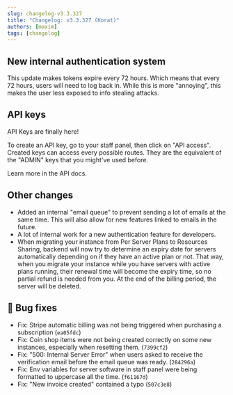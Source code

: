 ```yaml
---
slug: changelog-v3.3.327
title: "Changelog: v3.3.327 (Korat)"
authors: [maxim]
tags: [changelog]
---
```


## New internal authentication system
This update makes tokens expire every 72 hours. Which means that every 72 hours, users will need to log back in. While this is more "annoying", this makes the user less exposed to info stealing attacks.

## API keys
API Keys are finally here!

To create an API key, go to your staff panel, then click on "API access".
Created keys can access every possible routes. They are the equivalent of the "ADMIN" keys that you might've used before.

Learn more in the API docs.

## Other changes
- Added an internal "email queue" to prevent sending a lot of emails at the same time. This will also allow for new features linked to emails in the future.
- A lot of internal work for a new authentication feature for developers.
- When migrating your instance from Per Server Plans to Resources Sharing, backend will now try to determine an expiry date for servers automatically depending on if they have an active plan or not. That way, when you migrate your instance while you have servers with active plans running, their renewal time will become the expiry time, so no partial refund is needed from you. At the end of the billing period, the server will be deleted.

## 🐛 Bug fixes
- Fix: Stripe automatic billing was not being triggered when purchasing a subscription (`ea05fdc`)
- Fix: Coin shop items were not being created correctly on some new instances, especially when resetting them. (`7399cf2`)
- Fix: "500: Internal Server Error" when users asked to receive the verification email before the email queue was ready. (`284296a`)
- Fix: Env variables for server software in staff panel were being formatted to uppercase all the time. (`f61167d`)
- Fix: "New invoice created" contained a typo (`507c3e8`)